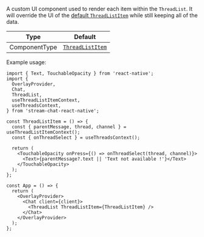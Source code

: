 A custom UI component used to render each item within the `ThreadList`. It will override the UI of the [default `ThreadListItem`](./thread-list-item) while still keeping all of the data.

| Type          | Default                                                                                                                                  |
| ------------- | ---------------------------------------------------------------------------------------------------------------------------------------- |
| ComponentType | [`ThreadListItem`](https://github.com/GetStream/stream-chat-react-native/blob/main/package/src/components/ThreadList/ThreadListItem.tsx) |

Example usage:

```tsx
import { Text, TouchableOpacity } from 'react-native';
import {
  OverlayProvider,
  Chat,
  ThreadList,
  useThreadListItemContext,
  useThreadsContext,
} from 'stream-chat-react-native';

const ThreadListItem = () => {
  const { parentMessage, thread, channel } = useThreadListItemContext();
  const { onThreadSelect } = useThreadsContext();

  return (
    <TouchableOpacity onPress={() => onThreadSelect(thread, channel)}>
      <Text>{parentMessage?.text || 'Text not available !'}</Text>
    </TouchableOpacity>
  );
};

const App = () => {
  return (
    <OverlayProvider>
      <Chat client={client}>
        <ThreadList ThreadListItem={ThreadListItem} />
      </Chat>
    </OverlayProvider>
  );
};
```
